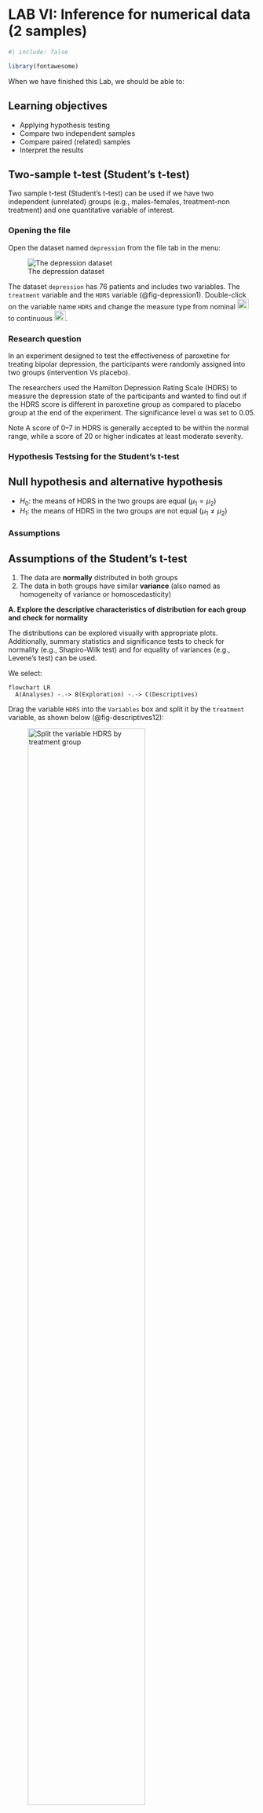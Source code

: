 # LAB VI: Inference for numerical data (2 samples) {#sec-lab6}

```r
#| include: false

library(fontawesome)

```

When we have finished this Lab, we should be able to:

::: {.callout-caution icon="false"}
## Learning objectives

-   Applying hypothesis testing
-   Compare two independent samples
-   Compare paired (related) samples
-   Interpret the results
:::

## Two-sample t-test (Student's t-test)

Two sample t-test (Student's t-test) can be used if we have two independent (unrelated) groups (e.g., males-females, treatment-non treatment) and one quantitative variable of interest.

### Opening the file

Open the dataset named `depression` from the file tab in the menu:

![The depression dataset](images/depression1.png){#fig-depression1}

The dataset `depression` has 76 patients and includes two variables. The `treatment` variable and the `HDRS` variable (@fig-depression1). Double-click on the variable name `HDRS` and change the measure type from nominal ![](images/nominal.png){width="23" height="21"} to continuous ![](images/continuous.png){width="23" height="21"}.

### Research question

In an experiment designed to test the effectiveness of paroxetine for treating bipolar depression, the participants were randomly assigned into two groups (intervention Vs placebo).

The researchers used the Hamilton Depression Rating Scale (HDRS) to measure the depression state of the participants and wanted to find out if the HDRS score is different in paroxetine group as compared to placebo group at the end of the experiment. The significance level α was set to 0.05.

Note A score of 0--7 in HDRS is generally accepted to be within the normal range, while a score of 20 or higher indicates at least moderate severity.

### Hypothesis Testsing for the Student's t-test

::: {.callout-note icon="false"}
## Null hypothesis and alternative hypothesis

-   $H_0$: the means of HDRS in the two groups are equal ($\mu_{1} = \mu_{2}$)
-   $H_1$: the means of HDRS in the two groups are not equal ($\mu_{1} \neq \mu_{2}$)
:::

### Assumptions

::: {.callout-note icon="false"}
## Assumptions of the Student's t-test

1.  The data are **normally** distributed in both groups
2.  The data in both groups have similar **variance** (also named as homogeneity of variance or homoscedasticity)
:::

**A. Explore the descriptive characteristics of distribution for each group and check for normality**

The distributions can be explored visually with appropriate plots. Additionally, summary statistics and significance tests to check for normality (e.g., Shapiro-Wilk test) and for equality of variances (e.g., Levene's test) can be used.

We select:

```mermaid
flowchart LR
  A(Analyses) -.-> B(Exploration) -.-> C(Descriptives)
```

Drag the variable `HDRS` into the `Variables` box and split it by the `treatment` variable, as shown below (@fig-descriptives12):

![Split the variable HDRS by treatment group](images/descriptives12.png){#fig-descriptives12 width=75%}

We can now select the relevant descriptive statistics such as `Percantiles`, `Skewness`, `Kurtosis` and the `Shapiro-Wilk` test from the `Statistics` section:

![In the Statistics section select the descriptive statistics of interest.](images/descriptives13.png){#fig-descriptives13 width=75%}

Once we have selected our descriptive statistics, a table will appear in the output window on our right-hand side, as shown below:

![Descriptive statistics of HDSR by treatment group](images/descriptives14.png){#fig-descriptives14}

The means are close to medians (20.3 vs 21 and 21.5 vs 21). The skewness is approximately zero (symmetric distribution) and the (excess) kurtosis is close to zero (mesokurtic distribution) indicating normal distributions for both groups.

Additionally, the Shapiro-Wilk tests of normality suggest that the data for the `HDRS` in both groups, paroxetine and placebo, are normally distributed (p=0.67 >0.05 and p=0.61 >0.05, respectively). (NOTE: If the $p \geq 0.05$, then the data came from a normally distributed population).



::: {.callout-important}
# Remember: Hypothesis testing for Shapiro-Wilk test for normality

$H_{0}$: the data came from a normally distributed population.

$H_{1}$: the data tested are not normally distributed.

-   If p − value \< 0.05, reject the null hypothesis, $H_{0}$.
-   If p − value ≥ 0.05, do not reject the null hypothesis, $H_{0}$.

:::


Then we can check the `Density` from `Histograms` in the `Plot` section, as shown below (@fig-descriptives15):

![In the Plot section select Density from Histograms.](images/plots_density.png){#fig-plots_density width=75%}

A graph is generated in the output window on our right-hand side, as shown below:

![In the Plots section select Density from Histograms.](images/descriptives15.png){#fig-descriptives15 width=75%}

The above figure shows that the data are close to symmetry and the assumption of a normal distribution is reasonable.


**B. Homogeneity of variance**

The second assumption that should be satisfied is the homogeneity of variance. We observe in the summary table of @fig-descriptives14 that the two standard deviations (3.65 vs 3.41) are similar (see also below the Levene’s test for equality of variances in @fig-t_test4).

 

### Run the Student’s t-test 

::: {.callout-note icon="false"}
# Perform a Student’s t-test 

We will perform a Student’s t-test to test the null hypothesis that the mean HDRS score is the same for both groups (paroxetine and placebo).

We select:

```mermaid
flowchart LR
  A(Analyses) -.-> B(T-Tests) -.-> C(Independent Samples T-Test)
```

![In the Plots section select Density from Histograms.](images/t_test1.png){#fig-t_test1 width=75%}

The `Independent Samples T-Test` dialogue box opens. Drag and drop the numeric variable `HSDR` to Dependent Variables and the independent variable `treatment` to Grouping Variable, as shown below @fig-t_test2:

![The Independent Samples T-Test dialogue box](images/t_test2.png){#fig-t_test2 width=75%}


We observe that we can select between the following three Tests: Students's, Welch's, or Mann-Whitney U. We keep the default choice of Students's test. Finally, from `Additional Statistics` check the `Mean difference`, `Confidence Intervals`, `Descriptive`, and `Descriptive plots` boxes. Finally, from `Assumption Checks` tick the `Homogeneity test`. We will end up with the following screen:

![Additional statistics and tests.](images/t_test3.png){#fig-t_test3 width=75%}

First, we look at the table of `Levene's test` for equality of variances (@fig-t_test4):

![Levene's test.](images/t_test4.png){#fig-t_test4 width=60%}

Since the p = 0.646 ≥ 0.05, the $H_0$ of the Levene's test is not rejected. (NOTE: If the $p \geq 0.05$, then the population variances of HDRs in two groups are equal).


::: {.callout-important}
# Remember: Hypothesis testing for Levene’s test for equality of variances

$H_{0}$: the variances of HDRs in two groups are equal

$H_{1}$: the variances of HDRs in two groups are not equal

-   If p − value \< 0.05, reject the null hypothesis, $H_{0}$.
-   If p − value ≥ 0.05, do not reject the null hypothesis, $H_{0}$.

:::

If the assumption of equal variances is not satisfied (Levene's test gives p \< 0.05, reject $H_0$), the Welch's t-test should be used from the available Tests in Jamovi (@fig-t_test3).



Next, we can inspect again the results in the group descriptives (@fig-t_test5) and plots (@fig-t_test6):


![Group descriptives.](images/t_test5.png){#fig-t_test5 width=75%}

![Plot of mean and median of HDRS by treatment.](images/t_test6.png){#fig-t_test6 width=75%}


Finally, we present the results of the Student's t-test in the table of the @fig-t_test7:

![The results of the t-test.](images/t_test7.png){#fig-t_test7 width=75%}

The p-value = 0.16 is greater than 0.05. There is no evidence of a significant difference in mean HDRS between the two groups (failed to reject Ho). The difference between means (20.33 - 21.49) equals to -1.16  units of the HDRS and note that the 95% confidence interval of the difference in means (-2.78 to 0.47) **includes** the hypothesized null value of 0. Based on these results, there is not evidence that paroxetine is effective as a treatment for bipolar depression.  

Note that the paroxetine sample (n= 33) has 32 (33-1) degrees of freedom and the placebo sample (n= 43) has 42 (43-1), so we have 74 (32 + 42) df in total. Another way of thinking of this is that the complete sample size is 76, and we have estimated two parameters from the data (the two means), so we have 76-2 = 74 df.

The Student t-test for two independent samples does not have any restrictions on $n_1$ and $n_2$ —**they can be equal or unequal**. However, equal samples are preferred because when a total of 2n subjects are available, their equal division among the groups maximizes the power to detect a specified difference.

:::





::: {.callout-important icon="false"}
## Mann-Whitney U test

When there is violation of normality, the Mann-Whitney U test can be selected from the available Tests in Jamovi (@fig-t_test4). This test compares two independent samples based on the ranks of the values and is often considered the non-parametric equivalent to the Student's t-test.
:::

 


